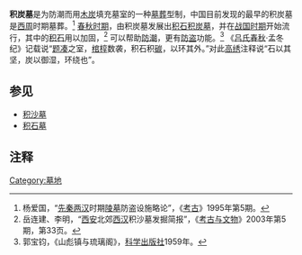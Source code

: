'''积炭墓'''是为防潮而用[[木炭|木炭]]填充墓室的一种[[墓葬|墓葬]]型制，中国目前发现的最早的积炭墓是[[西周|西周]]时期墓葬。<ref>杨爱国，“[[先秦|先秦]][[两汉|两汉]]时期[[陵墓|陵墓]]防盗设施略论”，《[[考古|考古]]》1995年第5期。</ref> [[春秋时期|春秋时期]]，由积炭墓发展出[[积石积炭墓|积石积炭墓]]，并在[[战国时期|战国时期]]开始流行，其中的[[积石墓|积石]]用以加固，<ref>岳连建、李明，“[[西安|西安]]北郊[[西汉|西汉]]积沙墓发掘简报”，《[[考古与文物|考古与文物]]》2003年第5期，第33页。</ref> 可以帮助[[防潮|防潮]]，更有[[防盗|防盗]]功能。<ref>郭宝钧，《山彪镇与琉璃阁》，[[科学出版社|科学出版社]]1959年。</ref> 《[[吕氏春秋|吕氏春秋]]·孟冬纪》记载说“[[题凑|题凑]]之室，[[棺椁|棺椁]]数袭，积石积[[碳|碳]]，以环其外。”对此[[高绣|高绣]]注释说“石以其坚，炭以御湿，环绕也”。

==参见==
* [[积沙墓|积沙墓]]
* [[积石墓|积石墓]]

==注释==
<div class="references-small">
<references />
</div>

[[Category:墓地|Category:墓地]]